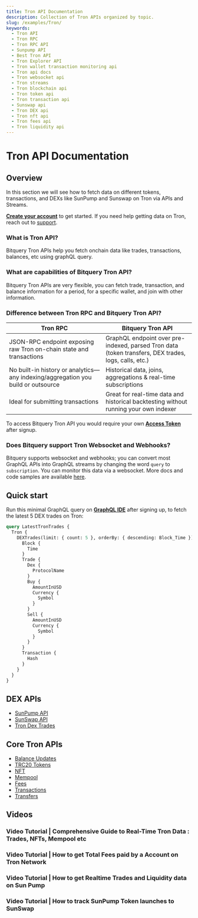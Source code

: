 ```yaml
---
title: Tron API Documentation
description: Collection of Tron APIs organized by topic.
slug: /examples/Tron/
keywords:
  - Tron API
  - Tron RPC
  - Tron RPC API
  - Sunpump API
  - Best Tron API
  - Tron Explorer API
  - Tron wallet transaction monitoring api
  - Tron api docs
  - Tron websocket api
  - Tron streams
  - Tron blockchain api
  - Tron token api
  - Tron transaction api
  - Sunswap api
  - Tron DEX api
  - Tron nft api
  - Tron fees api
  - Tron liquidity api
---
```


# Tron API Documentation

## Overview

In this section we will see how to fetch data on different tokens, transactions, and DEXs like SunPump and Sunswap on Tron via APIs and Streams.

**[Create your account](https://account.bitquery.io/auth/signup)** to get started. If you need help getting data on Tron, reach out to [support](https://t.me/Bloxy_info).


### What is Tron API?

Bitquery Tron APIs help you fetch onchain data like trades, transactions, balances, etc using graphQL query.

### What are capabilities of Bitquery Tron API?

Bitquery Tron APIs are very flexible, you can fetch trade, transaction, and balance information for a period, for a specific wallet, and join with other information.

### Difference between Tron RPC and Bitquery Tron API?

| Tron RPC                                                                         | Bitquery Tron API                                                                                    |
| -------------------------------------------------------------------------------- | ---------------------------------------------------------------------------------------------------- |
| JSON-RPC endpoint exposing raw Tron on-chain state and transactions              | GraphQL endpoint over pre-indexed, parsed Tron data (token transfers, DEX trades, logs, calls, etc.) |
| No built-in history or analytics—any indexing/aggregation you build or outsource | Historical data, joins, aggregations & real-time subscriptions                                       |
| Ideal for submitting transactions                                                | Great for real-time data and historical backtesting without running your own indexer                 |

To access Bitquery Tron API you would require your own **[Access Token](https://account.bitquery.io/user/api_v2/access_tokens)** after signup.
### Does Bitquery support Tron Websocket and Webhooks?

Bitquery supports websocket and webhooks; you can convert most GraphQL APIs into GraphQL streams by changing the word `query` to `subscription`. You can monitor this data via a websocket. More docs and code samples are available [here](https://docs.bitquery.io/docs/subscriptions/websockets/).

## Quick start

Run this minimal GraphQL query on **[GraphQL IDE](http://ide.bitquery.io)** after signing up, to fetch the latest 5 DEX trades on Tron:

```graphql
query LatestTronTrades {
  Tron {
    DEXTrades(limit: { count: 5 }, orderBy: { descending: Block_Time }) {
      Block {
        Time
      }
      Trade {
        Dex {
          ProtocolName
        }
        Buy {
          AmountInUSD
          Currency {
            Symbol
          }
        }
        Sell {
          AmountInUSD
          Currency {
            Symbol
          }
        }
      }
      Transaction {
        Hash
      }
    }
  }
}
```

## DEX APIs

- [SunPump API](https://docs.bitquery.io/docs/examples/Tron/tron-sunpump/)
- [SunSwap API](https://docs.bitquery.io/docs/examples/Tron/sunswap-api/)
- [Tron Dex Trades](https://docs.bitquery.io/docs/examples/Tron/tron-dextrades/)

## Core Tron APIs

- [Balance Updates](https://docs.bitquery.io/docs/examples/Tron/tron-balance-updates/)
- [TRC20 Tokens](https://docs.bitquery.io/docs/examples/Tron/usdt-trc20-api/)
- [NFT](https://docs.bitquery.io/docs/examples/Tron/tron-nft/)
- [Mempool](https://docs.bitquery.io/docs/examples/Tron/tron-mempool/)
- [Fees](https://docs.bitquery.io/docs/examples/Tron/tron-fees-api/)
- [Transactions](https://docs.bitquery.io/docs/examples/Tron/tron-transactions-api/)
- [Transfers](https://docs.bitquery.io/docs/examples/Tron/tron-transfers/)

## Videos


### Video Tutorial | Comprehensive Guide to Real-Time Tron Data : Trades, NFTs, Mempool etc

<VideoPlayer url="https://www.youtube.com/watch?v=vedTet6cYlM" />

### Video Tutorial | How to get Total Fees paid by a Account on Tron Network

<VideoPlayer url="https://www.youtube.com/watch?v=D-9Vp4zrPaU" />

### Video Tutorial | How to get Realtime Trades and Liquidity data on Sun Pump

<VideoPlayer url="https://www.youtube.com/watch?v=gL-9nUvvVhg" />

### Video Tutorial | How to track SunPump Token launches to SunSwap

<VideoPlayer url="https://www.youtube.com/watch?v=RLV0s-uyKrU" />
